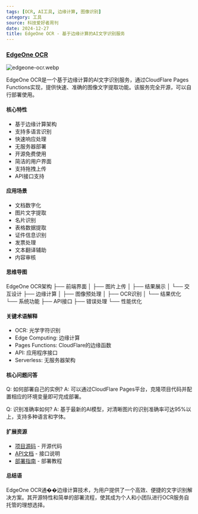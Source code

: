 ```yaml
---
tags: [OCR, AI工具, 边缘计算, 图像识别]
category: 工具
source: 科技爱好者周刊
date: 2024-12-27
title: EdgeOne OCR - 基于边缘计算的AI文字识别服务
---
```


### [EdgeOne OCR](https://functions-ocr.edgeone.app/)

![edgeone-ocr.webp](https://img.mengpeng.tech/i/2024/12/27/676e3ce4c7c14.webp)

EdgeOne OCR是一个基于边缘计算的AI文字识别服务，通过CloudFlare Pages Functions实现，提供快速、准确的图像文字提取功能。该服务完全开源，可以自行部署使用。

#### 核心特性

- 基于边缘计算架构
- 支持多语言识别
- 快速响应处理
- 无服务器部署
- 开源免费使用
- 简洁的用户界面
- 支持拖拽上传
- API接口支持

#### 应用场景

- 文档数字化
- 图片文字提取
- 名片识别
- 表格数据提取
- 证件信息识别
- 发票处理
- 文本翻译辅助
- 内容审核

#### 思维导图
EdgeOne OCR架构
├── 前端界面
│   ├── 图片上传
│   ├── 结果展示
│   └── 交互设计
├── 边缘计算
│   ├── 图像预处理
│   ├── OCR识别
│   └── 结果优化
└── 系统功能
    ├── API接口
    ├── 错误处理
    └── 性能优化

#### 关键术语解释

- OCR: 光学字符识别
- Edge Computing: 边缘计算
- Pages Functions: CloudFlare的边缘函数
- API: 应用程序接口
- Serverless: 无服务器架构

#### 核心问题问答

Q: 如何部署自己的实例?
A: 可以通过CloudFlare Pages平台，克隆项目代码并配置相应的环境变量即可完成部署。

Q: 识别准确率如何?
A: 基于最新的AI模型，对清晰图片的识别准确率可达95%以上，支持多种语言和字体。

#### 扩展资源

- [项目源码](https://github.com/cloudflare/edgeone-ocr) - 开源代码
- [API文档](https://functions-ocr.edgeone.app/docs) - 接口说明
- [部署指南](https://functions-ocr.edgeone.app/deploy) - 部署教程

#### 总结语

EdgeOne OCR通��边缘计算技术，为用户提供了一个高效、便捷的文字识别解决方案。其开源特性和简单的部署流程，使其成为个人和小团队进行OCR服务自托管的理想选择。 